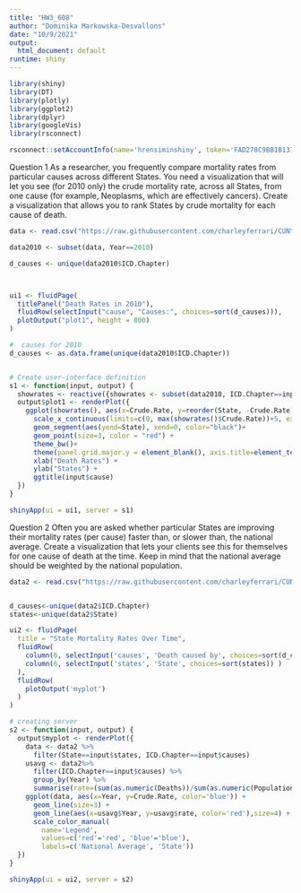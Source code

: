 ---
title: "HW3_608"
author: "Dominika Markowska-Desvallons"
date: "10/9/2021"
output:
  html_document: default
runtime: shiny
---


```{r}
library(shiny)
library(DT)
library(plotly)
library(ggplot2)
library(dplyr)
library(googleVis)
library(rsconnect)
```
```{r}

rsconnect::setAccountInfo(name='hrensiminshiny', token='FAD278C9BB1B137E636EA8FBAF3C4CD1', secret='9X5dQfqzIhX5NihsvDJnTNIjPMOlctQo0m1Mgr0I')

```
Question 1
As a researcher, you frequently compare mortality rates from particular causes across different States. 
You need a visualization that will let you see (for 2010 only) the crude mortality rate, across all States, from one cause (for example, Neoplasms, which are effectively cancers). 
Create a visualization that allows you to rank States by crude mortality for each cause of death.

```{r}

data <- read.csv("https://raw.githubusercontent.com/charleyferrari/CUNY_DATA_608/master/module3/data/cleaned-cdc-mortality-1999-2010-2.csv", header = TRUE, stringsAsFactors = FALSE)

data2010 <- subset(data, Year==2010)

d_causes <- unique(data2010$ICD.Chapter)



ui1 <- fluidPage(
  titlePanel("Death Rates in 2010"),
  fluidRow(selectInput("cause", "Causes:", choices=sort(d_causes))), 
  plotOutput("plot1", height = 800)
)
```


```{r}
#  causes for 2010
d_causes <- as.data.frame(unique(data2010$ICD.Chapter))


# Create user-interface definition
s1 <- function(input, output) {
  showrates <- reactive({showrates <- subset(data2010, ICD.Chapter==input$cause)})
  output$plot1 <- renderPlot({
    ggplot(showrates(), aes(x=Crude.Rate, y=reorder(State, -Crude.Rate)))+
      scale_x_continuous(limits=c(0, max(showrates()$Crude.Rate))+5, expand = c(0,0))+
      geom_segment(aes(yend=State), xend=0, color="black")+
      geom_point(size=3, color = "red") +
      theme_bw()+
      theme(panel.grid.major.y = element_blank(), axis.title=element_text(size=16))+
      xlab("Death Rates") +
      ylab("States") +
      ggtitle(input$cause)
  }) 
}

```


```{r}
shinyApp(ui = ui1, server = s1)
```
Question 2
Often you are asked whether particular States are improving their mortality rates (per cause) faster than, or slower than, the national average. Create a visualization that lets your clients see this for themselves for one cause of death at the time. Keep in mind that the national average should be weighted by the national population.


```{r}

data2 <- read.csv("https://raw.githubusercontent.com/charleyferrari/CUNY_DATA608/master/lecture3/data/cleaned-cdc-mortality-1999-2010-2.csv", header = TRUE, stringsAsFactors = FALSE) 


d_causes<-unique(data2$ICD.Chapter)
states<-unique(data2$State)

ui2 <- fluidPage(
  title = "State Mortality Rates Over Time",
  fluidRow(
    column(6, selectInput('causes', 'Death caused by', choices=sort(d_causes)) ),
    column(6, selectInput('states', 'State', choices=sort(states)) )
  ),
  fluidRow(
    plotOutput('myplot')
  )
)
```

```{r}
# creating server
s2 <- function(input, output) {
  output$myplot <- renderPlot({
    data <- data2 %>% 
      filter(State==input$states, ICD.Chapter==input$causes)
    usavg <- data2%>% 
      filter(ICD.Chapter==input$causes) %>% 
      group_by(Year) %>% 
      summarise(rate=(sum(as.numeric(Deaths))/sum(as.numeric(Population))*100000))
    ggplot(data, aes(x=Year, y=Crude.Rate, color='blue')) + 
      geom_line(size=3) + 
      geom_line(aes(x=usavg$Year, y=usavg$rate, color='red'),size=4) + 
      scale_color_manual(
        name='Legend', 
        values=c('red'='red', 'blue'='blue'), 
        labels=c('National Average', 'State'))
  })
}
```

```{r}
shinyApp(ui = ui2, server = s2)
```
